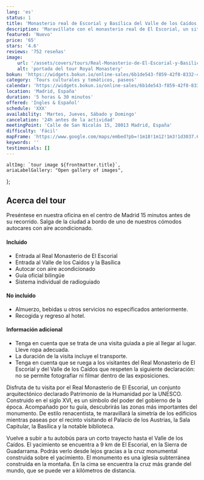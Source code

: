 ```yaml
---
lang: 'es'
status: 1
title: 'Monasterio real de Escorial y Basílica del Valle de los Caídos'
description: 'Maravíllate con el monasterio real de El Escorial, un sitio del Patrimonio Mundial de la UNESCO. Ver el palacio de los Habsburgo.'
featured: 'Nuevo'
price: '65'
stars: '4.6'
reviews: '752 reseñas'
image:
    url: '/assets/covers/tours/Real-Monasterio-de-El-Escorial-y-Basilica-del-Valle-de-los-Caidos.webp'
    alt: 'portada del tour Royal Monastery'
bokun: 'https://widgets.bokun.io/online-sales/6b1de543-f859-42f0-8332-446d14d349f4/experience/846160?partialView=1'
category: 'Tours culturales y temáticos, paseos'
calendar: 'https://widgets.bokun.io/online-sales/6b1de543-f859-42f0-8332-446d14d349f4/experience-calendar/846160'
location: 'Madrid, España'
duration: '5 horas & 30 minutos'
offered: 'Ingles & Español'
schedule: 'XXX'
availability: 'Martes, Jueves, Sábado y Domingo'
cancelation: '24h antes de la actividad'
meetingPoint: 'Calle de San Nicolás 15, 28013 Madrid, España'
difficulty: 'Fácil'
mapFrame: 'https://www.google.com/maps/embed?pb=!1m18!1m12!1m3!1d3037.6486732638714!2d-3.7145593241225603!3d40.416633155645336!2m3!1f0!2f0!3f0!3m2!1i1024!2i768!4f13.1!3m3!1m2!1s0xd42296fa427a647%3A0x4f757529951b6d8f!2sC.%20de%20San%20Nicol%C3%A1s%2C%2015%2C%20Centro%2C%2028013%20Madrid%2C%20Espa%C3%B1a!5e0!3m2!1ses-419!2smx!4v1709584160025!5m2!1ses-419!2smx'
keywords: ''
testimonials: []
---
```




    altImg: `tour image ${frontmatter.title}`,
    ariaLabelGallery: "Open gallery of images",
};

<SliderGallery 
    client:load 
    images={arrayImages} 
    accessibility={accessibility}
/>

<h2 class="text-3xl md:text-4xl font-extrabold mb-4 text-red-700"> Acerca del tour</h2>

<p class="text-lg text-justify my-5">Preséntese en nuestra oficina en el centro de Madrid 15 minutos antes de su recorrido.
Salga de la ciudad a bordo de uno de nuestros cómodos autocares con aire acondicionado.</p>

<div class="flex flex-wrap gap-y-5 my-5">
    <div class="w-full md:w-1/2 md:pr-5">
        <h4 class="text-2xl font-bold mb-4 text-sky-800">Incluido</h4>
        <ul class="text-lg space-y-4">
            <li><i class="at-check-circle text-green-500"></i> Entrada al Real Monasterio de El Escorial</li>
            <li><i class="at-check-circle text-green-500"></i> Entrada al Valle de los Caídos y la Basílica </li>
            <li><i class="at-check-circle text-green-500"></i> Autocar con aire acondicionado</li>
            <li><i class="at-check-circle text-green-500"></i> Guía oficial bilingüe</li>
            <li><i class="at-check-circle text-green-500"></i> Sistema individual de radioguiado</li>
        </ul>
    </div>
    <div class="w-full md:w-1/2 md:pr-5">
        <h4 class="text-2xl font-bold mb-4 text-sky-800">No incluido</h4>
        <ul class="text-lg space-y-4">
            <li><i class="at-xmark-circle text-red-500"></i> Almuerzo, bebidas u otros servicios no especificados anteriormente.</li>
            <li><i class="at-xmark-circle text-red-500"></i> Recogida y regreso al hotel.</li>
        </ul>
    </div>
    <div class="w-full md:pr-5">
        <h4 class="text-2xl font-bold mb-4 text-sky-800">Información adicional</h4>
        <ul class="text-lg space-y-4">
            <li><i class="at-info-circle text-sky-500"></i> Tenga en cuenta que se trata de una visita guiada a pie al llegar al lugar. Lleve ropa adecuada.</li>
            <li><i class="at-info-circle text-sky-500"></i> La duración de la visita incluye el transporte.</li>
            <li><i class="at-info-circle text-sky-500"></i> Tenga en cuenta que se ruega a los visitantes del Real Monasterio de El Escorial y del Valle de los Caídos que respeten la siguiente declaración: no se permite fotografiar ni filmar dentro de las exposiciones. </li>
        </ul>
    </div>
</div>

<p class="text-lg text-justify my-5"> Disfruta de tu visita por el Real Monasterio de El Escorial, un conjunto arquitectónico declarado Patrimonio 
de la Humanidad por la UNESCO. Construido en el siglo XVI, es un símbolo del poder del gobierno de la época. Acompañado por tu guía, descubrirás 
las zonas más importantes del monumento. De estilo renacentista, te maravillará la simetría de los edificios mientras paseas por el recinto 
visitando el Palacio de los Austrias, la Sala Capitular, la Basílica y la notable biblioteca.</p>

<p class="text-lg text-justify my-5"> Vuelve a subir a tu autobús para un corto trayecto hasta el Valle de los Caídos. El yacimiento se encuentra a 9 km de
El Escorial, en la Sierra de Guadarrama. Podrás verlo desde lejos gracias a la cruz monumental construida sobre el yacimiento. El
monumento es una iglesia subterránea construida en la montaña. En la cima se encuentra la cruz más grande del mundo, que se puede ver a kilómetros de distancia.</p>